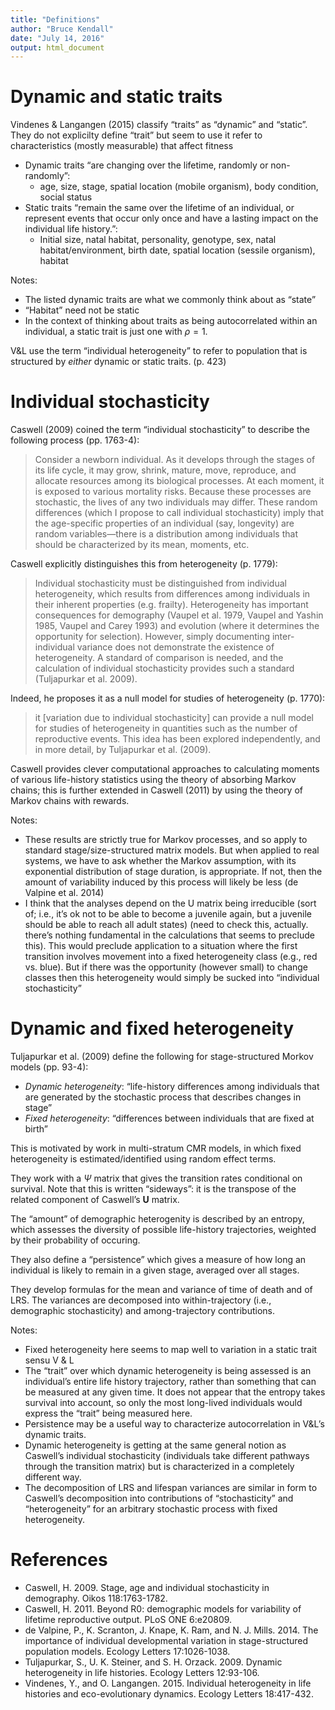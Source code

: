 ```yaml
---
title: "Definitions"
author: "Bruce Kendall"
date: "July 14, 2016"
output: html_document
---
```


# Dynamic and static traits
Vindenes & Langangen (2015) classify "traits" as "dynamic" and "static". They do not explicilty define "trait" but seem to use it refer to characteristics (mostly measurable) that affect fitness

- Dynamic traits "are changing over the lifetime, randomly or non-randomly": 
    - age, size, stage, spatial location (mobile organism), body condition, social status

- Static traits "remain the same over the lifetime of an individual, or represent events that occur only once and have a lasting impact on the individual life history.": 
    - Initial size, natal habitat, personality, genotype, sex, natal habitat/environment, birth date, spatial location (sessile organism), habitat

Notes:

- The listed dynamic traits are what we commonly think about as "state"
- "Habitat" need not be static
- In the context of thinking about traits as being autocorrelated within an individual, a static trait is just one with $\rho = 1$.

V&L use the term "individual heterogeneity" to refer to population that is structured by *either* dynamic or static traits. (p. 423)

# Individual stochasticity
Caswell (2009) coined the term "individual stochasticity" to describe the following process (pp. 1763-4):

> Consider a newborn individual. As it develops through the stages of its life cycle, it may grow, shrink, mature, move, reproduce, and allocate resources among its biological processes. At each moment, it is exposed to various mortality risks. Because these processes are stochastic, the lives of any two individuals may differ. These random differences (which I propose to call individual stochasticity) imply that the age-specific properties of an individual (say, longevity) are random variables---there is a distribution among individuals that should be characterized by its mean, moments, etc.

Caswell explicitly distinguishes this from heterogeneity (p. 1779):

> Individual stochasticity must be distinguished from individual heterogeneity, which results from differences among individuals in their inherent properties (e.g. frailty). Heterogeneity has important consequences for demography (Vaupel et al. 1979, Vaupel and Yashin 1985, Vaupel and Carey 1993) and evolution (where it determines the opportunity for selection). However, simply documenting inter-individual variance does not demonstrate the existence of heterogeneity. A standard of comparison is needed, and the calculation of individual stochasticity provides such a standard (Tuljapurkar et al. 2009).

Indeed, he proposes it as a null model for studies of heterogeneity (p. 1770):

> it [variation due to individual stochasticity] can provide a null model for studies of heterogeneity in quantities such as the number of reproductive events. This idea has been explored independently, and in more detail, by Tuljapurkar et al. (2009).

Caswell provides clever computational approaches to calculating moments of various life-history statistics using the theory of absorbing Markov chains; this is further extended in Caswell (2011) by using the theory of Markov chains with rewards.

Notes:

- These results are strictly true for Markov processes, and so apply to standard stage/size-structured matrix models. But when applied to real systems, we have to ask whether the Markov assumption, with its exponential distribution of stage duration, is appropriate. If not, then the amount of variability induced by this process will likely be less (de Valpine et al. 2014)
- I think that the analyses depend on the U matrix being irreducible (sort of; i.e., it's ok not to be able to become a juvenile again, but a juvenile should be able to reach all adult states) (need to check this, actually. there's nothing fundamental in the calculations that seems to preclude this). This would preclude application to a situation where the first transition involves movement into a fixed heterogeneity class (e.g., red vs. blue). But if there was the opportunity (however small) to change classes then this heterogeneity would simply be sucked into "individual stochasticity"

# Dynamic and fixed heterogeneity
Tuljapurkar et al. (2009) define the following for stage-structured Morkov models (pp. 93-4):

- *Dynamic heterogeneity*: "life-history differences among individuals that are generated by the stochastic process that describes changes in stage"
- *Fixed heterogeneity*: "differences between individuals that are fixed at birth"

This is motivated by work in multi-stratum CMR models, in which fixed heterogeneity is estimated/identified using random effect terms.

They work with a $\Psi$ matrix that gives the transition rates conditional on survival. Note that this is written "sideways": it is the transpose of the related component of Caswell's **U** matrix.

The "amount" of demographic heterogenity is described by an entropy, which assesses the diversity of possible life-history trajectories, weighted by their probability of occuring. 

They also define a "persistence" which gives a measure of how long an individual is likely to remain in a given stage, averaged over all stages.

They develop formulas for the mean and variance of time of death and of LRS. The variances are decomposed into within-trajectory (i.e., demographic stochasticity) and among-trajectory contributions.

Notes:

- Fixed heterogeneity here seems to map well to variation in a static trait sensu V & L
- The "trait" over which dynamic heterogeneity is being assessed is an individual's entire life history trajectory, rather than something that can be measured at any given time. It does not appear that the entropy takes survival into account, so only the most long-lived individuals would express the "trait" being measured here.
- Persistence may be a useful way to characterize autocorrelation in V&L's dynamic traits.
- Dynamic heterogeneity is getting at the same general notion as Caswell's individual stochasticity (individuals take different pathways through the transition matrix) but is characterized in a completely different way.
- The decomposition of LRS and lifespan variances are similar in form to Caswell's decomposition into contributions of "stochasticity" and "heterogeneity" for an arbitrary stochastic process with fixed heterogeneity.

# References
- Caswell, H. 2009. Stage, age and individual stochasticity in demography. Oikos 118:1763-1782.
- Caswell, H. 2011. Beyond R0: demographic models for variability of lifetime reproductive output. PLoS ONE 6:e20809.
- de Valpine, P., K. Scranton, J. Knape, K. Ram, and N. J. Mills. 2014. The importance of individual developmental variation in stage-structured population models. Ecology Letters 17:1026-1038.
- Tuljapurkar, S., U. K. Steiner, and S. H. Orzack. 2009. Dynamic heterogeneity in life histories. Ecology Letters 12:93-106.
- Vindenes, Y., and O. Langangen. 2015. Individual heterogeneity in life histories and eco-evolutionary dynamics. Ecology Letters 18:417-432.
